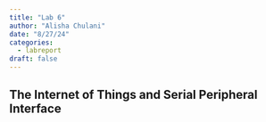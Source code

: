 ```yaml
---
title: "Lab 6"
author: "Alisha Chulani"
date: "8/27/24"
categories:
  - labreport
draft: false
---
```


## The Internet of Things and Serial Peripheral Interface